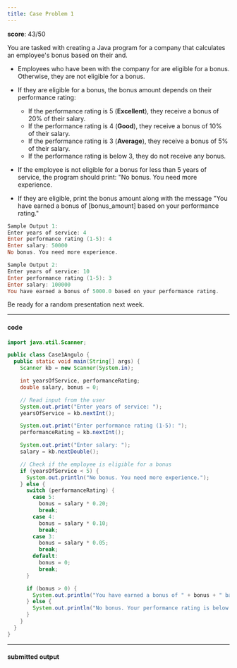 ```yaml
---
title: Case Problem 1
---
```


**score**: 43/50

You are tasked with creating a Java program for a company that calculates an employee's bonus based on their and.

- Employees who have been with the company for  are eligible for a bonus. Otherwise, they are not eligible for a bonus.

- If they are eligible for a bonus, the bonus amount depends on their performance rating:
  - If the performance rating is 5 (__Excellent__), they receive a bonus of 20% of their salary.
  - If the performance rating is 4 (__Good__), they receive a bonus of 10% of their salary.
  - If the performance rating is 3 (__Average__), they receive a bonus of 5% of their salary.
  - If the performance rating is below 3, they do not receive any bonus.


- If the employee is not eligible for a bonus for less than 5 years of service, the program should print: "No bonus. You need more experience.
- If they are eligible, print the bonus amount along with the message "You have earned a bonus of [bonus_amount] based on your performance rating."

```powershell
Sample Output 1:
Enter years of service: 4
Enter performance rating (1-5): 4
Enter salary: 50000
No bonus. You need more experience.

Sample Output 2:
Enter years of service: 10
Enter performance rating (1-5): 3
Enter salary: 100000
You have earned a bonus of 5000.0 based on your performance rating.
```

Be ready for a random presentation next week.

---

#### code

```java title="Case1Angulo.java"
import java.util.Scanner;

public class Case1Angulo {
  public static void main(String[] args) {
    Scanner kb = new Scanner(System.in);

    int yearsOfService, performanceRating;
    double salary, bonus = 0;

    // Read input from the user
    System.out.print("Enter years of service: ");
    yearsOfService = kb.nextInt();

    System.out.print("Enter performance rating (1-5): ");
    performanceRating = kb.nextInt();

    System.out.print("Enter salary: ");
    salary = kb.nextDouble();

    // Check if the employee is eligible for a bonus
    if (yearsOfService < 5) {
      System.out.println("No bonus. You need more experience.");
    } else {
      switch (performanceRating) {
        case 5:
          bonus = salary * 0.20;
          break;
        case 4:
          bonus = salary * 0.10;
          break;
        case 3:
          bonus = salary * 0.05;
          break;
        default:
          bonus = 0;
          break;
      }

      if (bonus > 0) {
        System.out.println("You have earned a bonus of " + bonus + " based on your performance rating.");
      } else {
        System.out.println("No bonus. Your performance rating is below 3.");
      }
    }
  }
}
```

---

#### submitted output

<FileCard fileName="finals-case1.pdf" image="" filePath="https://11j9kbjs2p.ufs.sh/f/UblXrSiF6MzLmgN23OQOVqrZWohnpPNUtcKRX0yTfEDBj8kG" />
